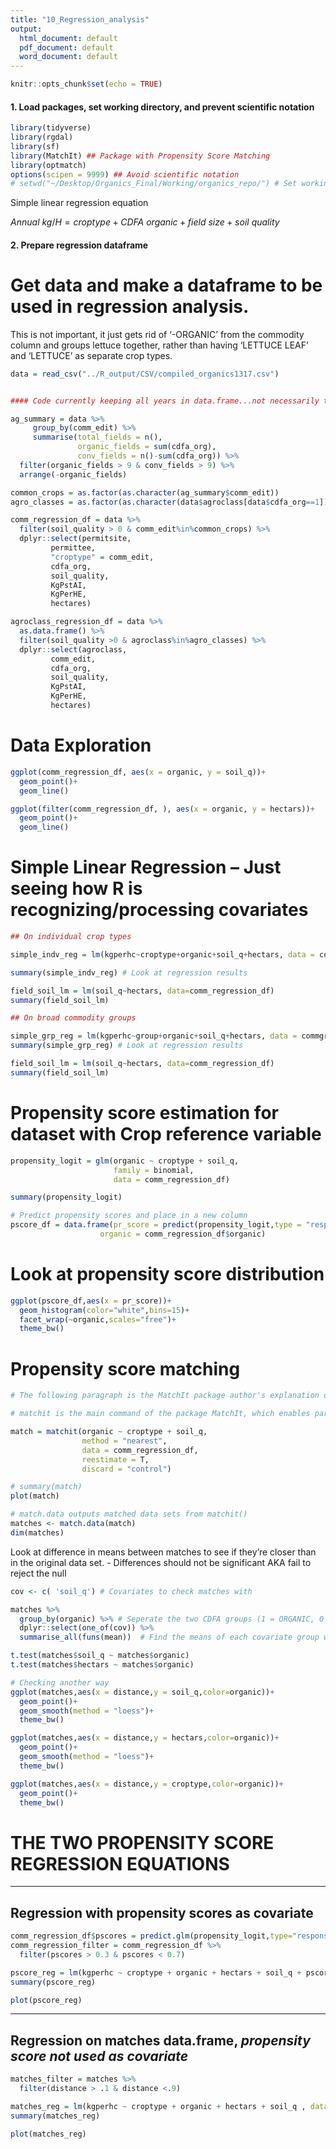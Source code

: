 ```yaml
---
title: "10_Regression_analysis"
output:
  html_document: default
  pdf_document: default
  word_document: default
---
```


```r
knitr::opts_chunk$set(echo = TRUE)
```

#### 1. Load packages, set working directory, and prevent scientific notation
```r
library(tidyverse)
library(rgdal)
library(sf)
library(MatchIt) ## Package with Propensity Score Matching
library(optmatch)
options(scipen = 9999) ## Avoid scientific notation
# setwd("~/Desktop/Organics_Final/Working/organics_repo/") # Set working directory to make relative filepath names work

```

Simple linear regression equation

$Annual~kg/H = croptype + CDFA~organic + field~size + soil~quality$

#### 2. Prepare regression dataframe

# Get data and make a dataframe to be used in regression analysis. 
This is not important, it just gets rid of '-ORGANIC' from the commodity column and groups lettuce together, rather than having 'LETTUCE LEAF' and 'LETTUCE' as separate crop types. 
```r

data = read_csv("../R_output/CSV/compiled_organics1317.csv")


#### Code currently keeping all years in data.frame...not necessarily the best thing!!###

ag_summary = data %>% 
     group_by(comm_edit) %>% 
     summarise(total_fields = n(),
               organic_fields = sum(cdfa_org),
               conv_fields = n()-sum(cdfa_org)) %>% 
  filter(organic_fields > 9 & conv_fields > 9) %>% 
  arrange(-organic_fields)

common_crops = as.factor(as.character(ag_summary$comm_edit))
agro_classes = as.factor(as.character(data$agroclass[data$cdfa_org==1]))

comm_regression_df = data %>% 
  filter(soil_quality > 0 & comm_edit%in%common_crops) %>% 
  dplyr::select(permitsite,
         permittee,
         "croptype" = comm_edit,
         cdfa_org,
         soil_quality,
         KgPstAI,
         KgPerHE,
         hectares)

agroclass_regression_df = data %>% 
  as.data.frame() %>% 
  filter(soil_quality >0 & agroclass%in%agro_classes) %>% 
  dplyr::select(agroclass,
         comm_edit,
         cdfa_org,
         soil_quality,
         KgPstAI,
         KgPerHE,
         hectares)
```

# Data Exploration
```r

ggplot(comm_regression_df, aes(x = organic, y = soil_q))+
  geom_point()+
  geom_line()

ggplot(filter(comm_regression_df, ), aes(x = organic, y = hectars))+
  geom_point()+
  geom_line()

```


# Simple Linear Regression -- Just seeing how R is recognizing/processing covariates
```r
## On individual crop types

simple_indv_reg = lm(kgperhc~croptype+organic+soil_q+hectars, data = comm_regression_df) # Mainly to see how data is being read in regression

summary(simple_indv_reg) # Look at regression results

field_soil_lm = lm(soil_q~hectars, data=comm_regression_df)
summary(field_soil_lm)

## On broad commodity groups

simple_grp_reg = lm(kgperhc~group+organic+soil_q+hectars, data = commgroup_regression_df) # Mainly to see how data is being read in regression
summary(simple_grp_reg) # Look at regression results

field_soil_lm = lm(soil_q~hectars, data=comm_regression_df)
summary(field_soil_lm)
```


# Propensity score estimation for dataset with Crop reference variable
```r

propensity_logit = glm(organic ~ croptype + soil_q, 
                       family = binomial, 
                       data = comm_regression_df)

summary(propensity_logit)

# Predict propensity scores and place in a new column
pscore_df = data.frame(pr_score = predict(propensity_logit,type = "response"),
                    organic = comm_regression_df$organic)

```

# Look at propensity score distribution
```r
ggplot(pscore_df,aes(x = pr_score))+
  geom_histogram(color="white",bins=15)+
  facet_wrap(~organic,scales="free")+
  theme_bw()
```


# Propensity score matching
```r
# The following paragraph is the MatchIt package author's explanation of the matchit() function that I use below

# matchit is the main command of the package MatchIt, which enables parametric models for causal inference to work better by selecting well-matched subsets of the original treated and control groups. MatchIt implements the suggestions of Ho, Imai, King, and Stuart (2004) for improving parametric statistical models by preprocessing data with nonparametric matching methods. MatchIt implements a wide range of sophisticated matching methods, making it possible to greatly reduce the dependence of causal inferences on hard-to-justify, but commonly made, statistical modeling assumptions. The software also easily fits into existing research practices since, after preprocessing with MatchIt, researchers can use whatever parametric model they would have used without MatchIt, but produce inferences with substantially more robustness and less sensitivity to modeling assumptions. 

match = matchit(organic ~ croptype + soil_q, 
                method = "nearest", 
                data = comm_regression_df,
                reestimate = T,
                discard = "control")

# summary(match)
plot(match)

# match.data outputs matched data sets from matchit()
matches <- match.data(match)
dim(matches)
```


Look at difference in means between matches to see if they're closer than in the original data set. 
- Differences should not be significant AKA fail to reject the null
```r
cov <- c( 'soil_q') # Covariates to check matches with

matches %>%
  group_by(organic) %>% # Seperate the two CDFA groups (1 = ORGANIC, 0 = CONVENTIONAL)
  dplyr::select(one_of(cov)) %>%
  summarise_all(funs(mean))  # Find the means of each covariate group within the org or conv groups

t.test(matches$soil_q ~ matches$organic)
t.test(matches$hectars ~ matches$organic)

# Checking another way
ggplot(matches,aes(x = distance,y = soil_q,color=organic))+
  geom_point()+
  geom_smooth(method = "loess")+
  theme_bw()

ggplot(matches,aes(x = distance,y = hectars,color=organic))+
  geom_point()+
  geom_smooth(method = "loess")+
  theme_bw()

ggplot(matches,aes(x = distance,y = croptype,color=organic))+
  geom_point()+
  theme_bw()

```


# THE TWO PROPENSITY SCORE REGRESSION EQUATIONS
************
## Regression with **propensity scores as covariate**
```r

comm_regression_df$pscores = predict.glm(propensity_logit,type="response")
comm_regression_filter = comm_regression_df %>% 
  filter(pscores > 0.3 & pscores < 0.7)

pscore_reg = lm(kgperhc ~ croptype + organic + hectars + soil_q + pscores, data = comm_regression_filter)
summary(pscore_reg)

plot(pscore_reg)
```


************
## Regression on **matches data.frame**, *propensity score not used as covariate*
```r

matches_filter = matches %>% 
  filter(distance > .1 & distance <.9)

matches_reg = lm(kgperhc ~ croptype + organic + hectars + soil_q , data = matches_filter)
summary(matches_reg)

plot(matches_reg)

```




